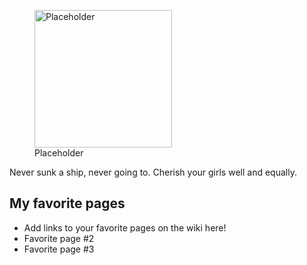 [[File:Placeholder|thumb|220px]]

Never sunk a ship, never going to. Cherish your girls well and equally. 

==My favorite pages==

* Add links to your favorite pages on the wiki here!
* Favorite page #2
* Favorite page #3